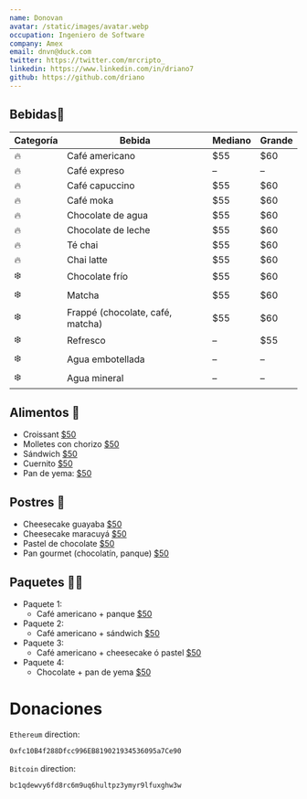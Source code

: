 ```yaml
---
name: Donovan
avatar: /static/images/avatar.webp
occupation: Ingeniero de Software
company: Amex
email: dnvn@duck.com
twitter: https://twitter.com/mrcripto_
linkedin: https://www.linkedin.com/in/driano7
github: https://github.com/driano
---
```


## Bebidas🧋

<table>
  <thead>
    <tr>
      <th>Categoría</th>
      <th>Bebida</th>
      <th>Mediano</th>
      <th>Grande</th>
    </tr>
  </thead>
  <tbody>
    <tr>
      <td>🔥</td>
      <td>Café americano</td>
      <td>$55</td>
      <td>$60</td>
    </tr>
    <tr>
      <td>🔥</td>
      <td>Café expreso</td>
      <td>–</td>
      <td>–</td>
    </tr>
    <tr>
      <td>🔥</td>
      <td>Café capuccino</td>
      <td>$55</td>
      <td>$60</td>
    </tr>
    <tr>
      <td>🔥</td>
      <td>Café moka</td>
      <td>$55</td>
      <td>$60</td>
    </tr>
    <tr>
      <td>🔥</td>
      <td>Chocolate de agua</td>
      <td>$55</td>
      <td>$60</td>
    </tr>
    <tr>
      <td>🔥</td>
      <td>Chocolate de leche</td>
      <td>$55</td>
      <td>$60</td>
    </tr>
    <tr>
      <td>🔥</td>
      <td>Té chai</td>
      <td>$55</td>
      <td>$60</td>
    </tr>
    <tr>
      <td>🔥</td>
      <td>Chai latte</td>
      <td>$55</td>
      <td>$60</td>
    </tr>
    <tr>
      <td>❄️</td>
      <td>Chocolate frío</td>
      <td>$55</td>
      <td>$60</td>
    </tr>
    <tr>
      <td>❄️</td>
      <td>Matcha</td>
      <td>$55</td>
      <td>$60</td>
    </tr>
    <tr>
      <td>❄️</td>
      <td>Frappé (chocolate, café, matcha)</td>
      <td>$55</td>
      <td>$60</td>
    </tr>
    <tr>
      <td>❄️</td>
      <td>Refresco</td>
      <td>–</td>
      <td>$55</td>
    </tr>
    <tr>
      <td>❄️</td>
      <td>Agua embotellada</td>
      <td>–</td>
      <td>–</td>
    </tr>
    <tr>
      <td>❄️</td>
      <td>Agua mineral</td>
      <td>–</td>
      <td>–</td>
    </tr>
  </tbody>
</table>

## Alimentos 🥪

<ul>
  <li>
    Croissant <u>$50</u>
  </li>
  <li>
    Molletes con chorizo <u>$50</u>
  </li>
  <li>
    Sándwich <u>$50</u>
  </li>
  <li>
    Cuernito <u>$50</u>
  </li>
  <li>
    Pan de yema: <u>$50</u>
  </li>
</ul>

## Postres 🍰

<ul>
  <li>
    Cheesecake guayaba <u>$50</u>
  </li>
  <li>
    Cheesecake maracuyá <u>$50</u>
  </li>
  <li>
    Pastel de chocolate <u>$50</u>
  </li>
  <li>
    Pan gourmet (chocolatín, panque) <u>$50</u>
  </li>
</ul>

## Paquetes 🧋🍰

<ul>
  <li>
    Paquete 1:
    <ul>
      <li>
        Café americano + panque <u>$50</u>
      </li>
    </ul>
  </li>
  <li>
    Paquete 2:
    <ul>
      <li>
        Café americano + sándwich <u>$50</u>
      </li>
    </ul>
  </li>
  <li>
    Paquete 3:
    <ul>
      <li>
        Café americano + cheesecake ó pastel <u>$50</u>
      </li>
    </ul>
  </li>
  <li>
    Paquete 4:
    <ul>
      <li>
        Chocolate + pan de yema <u>$50</u>
      </li>
    </ul>
  </li>
</ul>

# Donaciones

`Ethereum` direction:

```bash
0xfc10B4f288Dfcc996EB819021934536095a7Ce90
```

`Bitcoin` direction:

```bash
bc1qdewvy6fd8rc6m9uq6hultpz3ymyr9lfuxghw3w
```
